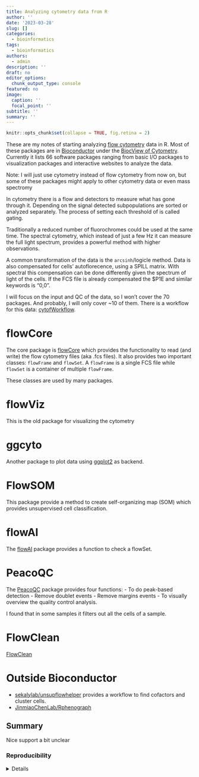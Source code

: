 ```yaml
---
title: Analyzing cytometry data from R
author: ''
date: '2023-03-28'
slug: []
categories:
  - bioinformatics
tags:
  - bioinformatics
authors:
  - admin
description: ''
draft: no
editor_options:
  chunk_output_type: console
featured: no
image:
  caption: ''
  focal_point: ''
subtitle: ''
summary: ''
---
```


```r
knitr::opts_chunk$set(collapse = TRUE, fig.retina = 2)
```

These are my notes of starting analyzing [flow cytometry](https://en.wikipedia.org/wiki/Flow_cytometry "Flow cytometry in Wikipedia") data in R.
Most of these packages are in [Bioconductor](https://bioconductor.org) under the [BiocView of Cytometry](https://bioconductor.org/packages/release/BiocViews.html#___FlowCytometry).
Currently it lists 66 software packages ranging from basic I/O packages to visualization packages and interactive websites to analyze the data.

Note: I will just use cytometry instead of flow cytometry from now on, but some of these packages might apply to other cytometry data or even mass spectromy 

In cytometry there is a flow and detectors to measure what has gone through it.
Depending on the signal detected subpopulations are sorted or analyzed separately. 
The process of setting each threshold of is called gating. 

Traditionally a reduced number of fluorochromes could be used at the same time.
The spectral cytometry, which instead of just a few Hz it can measure the full light spectrum, provides a powerful method with higher observations.

A common transformation of the data is the `arcsinh`/logicle method. 
Data is also compensated for cells' autoflorecence, using a SPILL matrix.
With spectral this compensation can be done differently given the spectrum of light of the cells. 
If the FCS file is already compensated the $P1E and similar keywords is "0,0".

I will focus on the input and QC of the data, so I won't cover the 70 packages.
And probably, I will only cover ~10 of them.
There is a workflow for this data: [cytofWorkflow](https://bioconductor.org/packages/cytofWorkflow).

# flowCore

The core package is [flowCore](https://bioconductor.org/packages/flowCore) which provides the functionality to read (and write) the flow cytometry files (aka .fcs files).
It also provides two important classes: `flowFrame` and `flowSet`.
A `flowFrame` is a single FCS file while `flowSet` is a container of multiple `flowFrame`.

These classes are used by many packages. 


# flowViz

This is the old package for visualizing the cytometry

# ggcyto

Another package to plot data using [ggplot2](https://cran.r-project.org/package=ggplot2) as backend.

# FlowSOM

This package provide a method to create self-organizing map (SOM) which provides unsupervised cell classification.

# flowAI

The [flowAI](https://bioconductor.org/packages/flowAI) package provides a function to check a flowSet.

# PeacoQC

The [PeacoQC](https://bioconductor.org/packages/PeacoQC) package provides four functions:
 - To do peak-based detection
 - Remove doublet events
 - Remove margins events
 - To visually overview the quality control analysis.

I found that in some samples it filters out all the cells of a sample. 

# FlowClean

[FlowClean](https://bioconductor.org/packages/FlowClean)

# Outside Bioconductor

 - [sekalylab/unsupflowhelper](https://github.com/sekalylab/unsupflowhelper) provides a workflow to find cofactors and cluster cells. 
 - [JinmiaoChenLab/Rphenograph](https://github.com/JinmiaoChenLab/Rphenograph)




## Summary

Nice support a bit unclear

### Reproducibility

<details>
```r
## Reproducibility info
options(width = 120)
sessioninfo::session_info()
```
</details>
